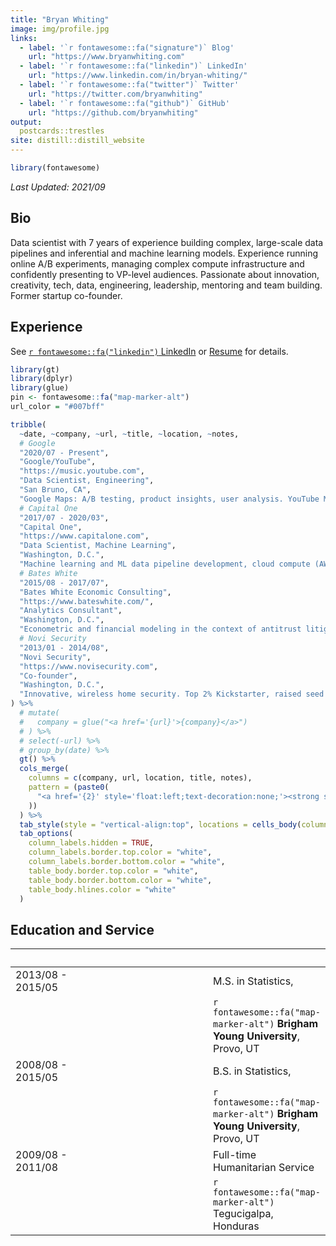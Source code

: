 ```yaml
---
title: "Bryan Whiting"
image: img/profile.jpg
links:
  - label: '`r fontawesome::fa("signature")` Blog'
    url: "https://www.bryanwhiting.com"
  - label: '`r fontawesome::fa("linkedin")` LinkedIn'
    url: "https://www.linkedin.com/in/bryan-whiting/"
  - label: '`r fontawesome::fa("twitter")` Twitter'
    url: "https://twitter.com/bryanwhiting"
  - label: '`r fontawesome::fa("github")` GitHub'
    url: "https://github.com/bryanwhiting"
output:
  postcards::trestles
site: distill::distill_website
---
```

 
```r
library(fontawesome)
```
_Last Updated: 2021/09_
 
## Bio

Data scientist with 7 years of experience building complex, large-scale data pipelines and inferential and machine learning models. Experience running online A/B experiments, managing complex compute infrastructure and confidently presenting to VP-level audiences. Passionate about innovation, creativity, tech, data, engineering, leadership, mentoring and team building. Former startup co-founder.

## Experience
See [`r fontawesome::fa("linkedin")` LinkedIn](https://www.linkedin.com/in/bryan-whiting/) or [Resume](img/resume.pdf) for details.
<!-- | &nbsp; | &nbsp;&nbsp; | &nbsp; | -->
<!-- |---|---|---| -->
<!-- |<img width=1/>|<img width=1/>| <img width=300/>|  -->
<!-- | 2020/07 - Present | | [**Google: Maps, YouTube Music**](https://music.youtube.com), Data Scientist, Engineering -->
<!-- | | | `r fontawesome::fa("map-marker-alt")` San Bruno, CA -->
<!-- | 2017/07 - 2020/03 | | [**Capital One**](https://www.capitalone.com), Data Scientist -->
<!-- | | | `r fontawesome::fa("map-marker-alt")` Washington, D.C. -->
<!-- | 2015/08 - 2017/07 | | [**Bates White Economic Consulting**](https://www.bateswhite.com/), Analytics Consultant -->
<!-- | | | `r fontawesome::fa("map-marker-alt")` Washington, D.C. -->
<!-- | 2013/01 - 2014/08 |  | [**Novi Security**](https://www.novisecurity.com/), Co-Founder -->
<!-- | | | `r fontawesome::fa("map-marker-alt")` Provo, UT -->

```r
library(gt)
library(dplyr)
library(glue)
pin <- fontawesome::fa("map-marker-alt")
url_color = "#007bff"

tribble(
  ~date, ~company, ~url, ~title, ~location, ~notes,
  # Google
  "2020/07 - Present",
  "Google/YouTube",
  "https://music.youtube.com",
  "Data Scientist, Engineering",
  "San Bruno, CA",
  "Google Maps: A/B testing, product insights, user analysis. YouTube Music: A/B testing on music recommendation system enhancements, user insights, marketing analytics, user-targeting and churn analysis",
  # Capital One
  "2017/07 - 2020/03",
  "Capital One",
  "https://www.capitalone.com",
  "Data Scientist, Machine Learning",
  "Washington, D.C.",
  "Machine learning and ML data pipeline development, cloud compute (AWS), risk modeling",
  # Bates White
  "2015/08 - 2017/07",
  "Bates White Economic Consulting",
  "https://www.bateswhite.com/",
  "Analytics Consultant",
  "Washington, D.C.",
  "Econometric and financial modeling in the context of antitrust litigation",
  # Novi Security
  "2013/01 - 2014/08",
  "Novi Security",
  "https://www.novisecurity.com",
  "Co-founder",
  "Washington, D.C.",
  "Innovative, wireless home security. Top 2% Kickstarter, raised seed round."
) %>%
  # mutate(
  #   company = glue("<a href='{url}'>{company}</a>")
  # ) %>%
  # select(-url) %>%
  # group_by(date) %>%
  gt() %>%
  cols_merge(
    columns = c(company, url, location, title, notes),
    pattern = (paste0(
      "<a href='{2}' style='float:left;text-decoration:none;'><strong style='color:#007bff'>{1}</strong></a><span style='float:right;'>", pin, " {3}</span> <br>{4}<br><br><span style='color:gray;font-size=.8em'>{5}</span>"
    ))
  ) %>%
  tab_style(style = "vertical-align:top", locations = cells_body(columns = date)) %>%
  tab_options(
    column_labels.hidden = TRUE,
    column_labels.border.top.color = "white",
    column_labels.border.bottom.color = "white",
    table_body.border.top.color = "white",
    table_body.border.bottom.color = "white",
    table_body.hlines.color = "white"
  )
```

## Education and Service

| &nbsp; | &nbsp;&nbsp; | &nbsp; |
|---|---|---|
| 2013/08 - 2015/05 | | M.S. in Statistics, 
| | | `r fontawesome::fa("map-marker-alt")` **Brigham Young University**, Provo, UT
| 2008/08 - 2015/05 | | B.S. in Statistics, 
| | | `r fontawesome::fa("map-marker-alt")` **Brigham Young University**, Provo, UT
| 2009/08 - 2011/08 | | Full-time Humanitarian Service
| | | `r fontawesome::fa("map-marker-alt")` Tegucigalpa, Honduras
